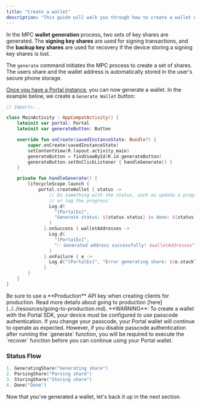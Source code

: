 ```yaml
---
title: "Create a wallet"
description: "This guide will walk you through how to create a wallet using the Portal Android SDK."
---
```


In the MPC **wallet generation** process, two sets of key shares are generated. The **signing key shares** are used for signing transactions, and the **backup key shares** are used for recovery if the device storing a signing key shares is lost.

The `generate` command initiates the MPC process to create a set of shares. The users share and the wallet address is automatically stored in the user's secure phone storage.

[Once you have a Portal instance](create-a-wallet.md), you can now generate a wallet. In the example below, we create a `Generate Wallet` button:

```kotlin
// Imports...

class MainActivity : AppCompatActivity() {
    lateinit var portal: Portal
    lateinit var generateButton: Button

    override fun onCreate(savedInstanceState: Bundle?) {
        super.onCreate(savedInstanceState)
        setContentView(R.layout.activity_main)
        generateButton = findViewById(R.id.generateButton)
        generateButton.setOnClickListener { handleGenerate() }
    }

    private fun handleGenerate() {
        lifecycleScope.launch {
            portal.createWallet { status ->
                // Do something with the status, such as update a progress bar
                // or log the progress
                Log.d(
                  "[PortalEx]",
                  "Generate status: ${status.status} is done: ${status.done}",
                )
              }.onSuccess { walletAddresses ->
                Log.d(
                  "[PortalEx]",
                  "✅ Generated address successfully! $walletAddresses",
                )
              }.onFailure { e ->
                Log.d("[PortalEx]", "Error generating share: ${e.stackTraceToString()}")
              }
        }
    }
}
```

<Warning>
Be sure to use a **Production** API key when creating clients for production. Read more details about going to production [here](../../resources/going-to-production.md).
</Warning>

<Danger>
**WARNING**: To create a wallet with the Portal SDK, your device must be configured to use passcode authentication. If you change your passcode, your Portal wallet will continue to operate as expected. However, if you disable passcode authentication after running the `generate` function, you will be required to execute the `recover` function before you can continue using your Portal wallet.
</Danger>

### Status Flow

```kotlin
1. GeneratingShare("Generating share")
2. ParsingShare("Parsing share")
3. StoringShare("Storing share")
4. Done("Done")
```

Now that you've generated a wallet, let's back it up in the next section.

